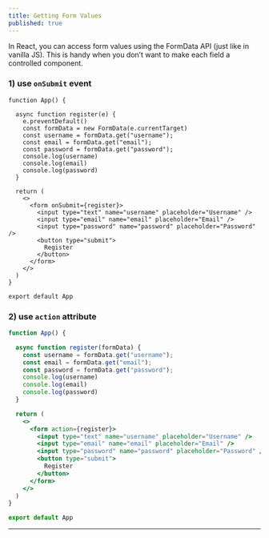 ```yaml
---
title: Getting Form Values
published: true
---
```


In React, you can access form values using the FormData API (just like in vanilla JS). This is handy when you don’t want to make each field a controlled component.

### 1) use `onSubmit` event

```tsx
function App() {

  async function register(e) {
    e.preventDefault()
    const formData = new FormData(e.currentTarget)
    const username = formData.get("username");
    const email = formData.get("email");
    const password = formData.get("password");
    console.log(username)
    console.log(email)
    console.log(password)
  }

  return (
    <>
      <form onSubmit={register}>
        <input type="text" name="username" placeholder="Username" />
        <input type="email" name="email" placeholder="Email" />
        <input type="password" name="password" placeholder="Password" />
        <button type="submit">
          Register
        </button>
      </form>
    </>
  )
}

export default App
```

### 2) use `action` attribute 

```jsx
function App() {

  async function register(formData) {
    const username = formData.get("username");
    const email = formData.get("email");
    const password = formData.get("password");
    console.log(username)
    console.log(email)
    console.log(password)
  }

  return (
    <>
      <form action={register}>
        <input type="text" name="username" placeholder="Username" />
        <input type="email" name="email" placeholder="Email" />
        <input type="password" name="password" placeholder="Password" />
        <button type="submit">
          Register
        </button>
      </form>
    </>
  )
}

export default App
```

---

